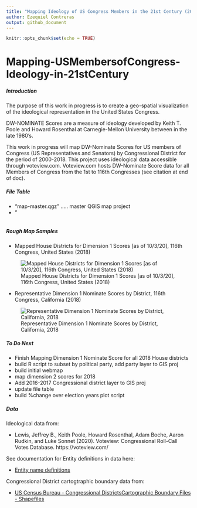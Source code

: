 ```yaml
---
title: "Mapping Ideology of US Congress Members in the 21st Century (2000-2018)"
author: Ezequiel Contreras
output: github_document
---
```


```r
knitr::opts_chunk$set(echo = TRUE)
```

# Mapping-USMembersofCongress-Ideology-in-21stCentury #

##### Introduction #####

The purpose of this work in progress is to create a geo-spatial visualization of the ideological representation in the United States Congress.

DW-NOMINATE Scores are a measure of ideology developed by Keith T. Poole and Howard Rosenthal at Carnegie-Mellon University between in the late 1980's. 

This work in progress will map DW-Nominate Scores for US members of Congress (US Representatives and Senators) by Congressional District for the period of 2000-2018. This project uses ideological data accessible through voteview.com. Voteview.com hosts DW-Nominate Score data for all Members of Congress from the 1st to 116th Congresses (see citation at end of doc).

##### File Table #####

- "map-master.qgz" ..... master QGIS map project
- "
```r
```

##### Rough Map Samples #####

- Mapped House Districts for Dimension 1 Scores [as of 10/3/20], 116th Congress, United States (2018)

![Mapped House Districts for Dimension 1 Scores [as of 10/3/20], 116th Congress, United States (2018)](DWN-D1-MappedDistricts-current.png)


- Representative Dimension 1 Nominate Scores by District, 116th Congress, California (2018)

![Representative Dimension 1 Nominate Scores by District, California, 2018](DWN-D1-116thC-House-California.png)


##### To Do Next #####

- Finish Mapping Dimension 1 Nominate Score for all 2018 House districts
- build R script to subset by political party, add party layer to GIS proj 
- build initial webmap
- map dimension 2 scores for 2018
- Add 2016-2017 Congressional district layer to GIS proj
- update file table
- build %change over election years plot script

##### Data #####

Ideological data from:

* Lewis, Jeffrey B., Keith Poole, Howard Rosenthal, Adam Boche, Aaron Rudkin, and Luke Sonnet (2020). Voteview: Congressional Roll-Call Votes Database. https://voteview.com/


See documentation for Entity definitions in data here:

* [Entity name definitions](https://github.com/ezequielc97/Mapping-USMembersofCongress-Ideology-in-21stCentury/tree/main/CongDistrict-CartographicBoundaries/EntityNameDefinitions)


Congressional District cartogtraphic boundary data from:

* [US Census Bureau - Congressional DistrictsCartographic Boundary Files - Shapefiles](https://www.census.gov/geographies/mapping-files/time-series/geo/carto-boundary-file.html)


